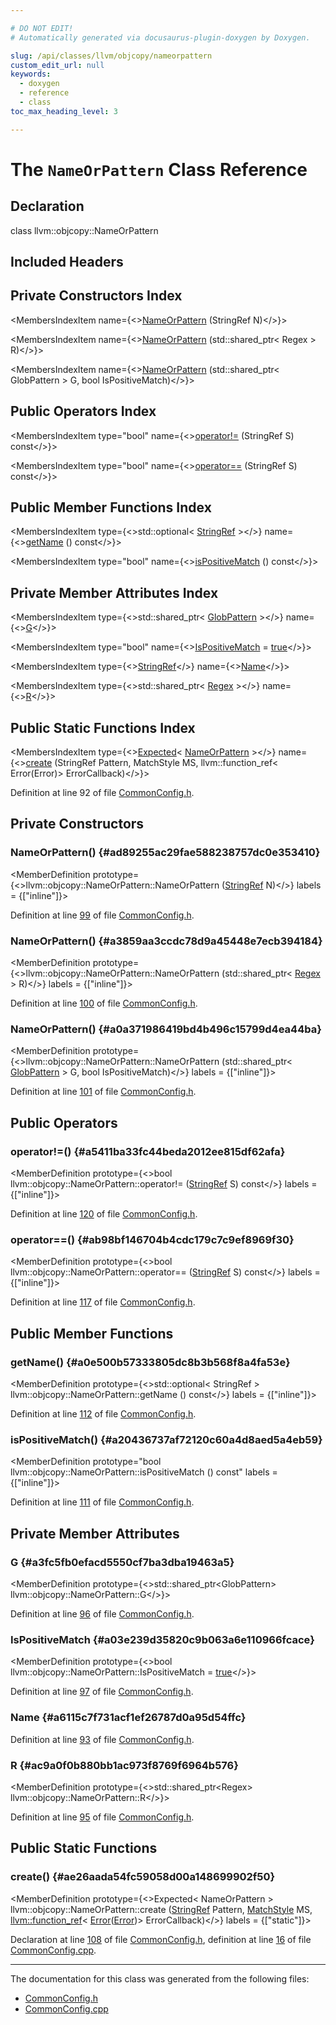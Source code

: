 ```yaml
---

# DO NOT EDIT!
# Automatically generated via docusaurus-plugin-doxygen by Doxygen.

slug: /api/classes/llvm/objcopy/nameorpattern
custom_edit_url: null
keywords:
  - doxygen
  - reference
  - class
toc_max_heading_level: 3

---
```





# The `NameOrPattern` Class Reference

<DoxygenPage pluginConfig={pluginConfig}>



## Declaration

<CodeBlock>class llvm::objcopy::NameOrPattern</CodeBlock>

## Included Headers

<IncludesList>
<IncludesListItem
  filePath="llvm/ObjCopy/CommonConfig.h"
  permalink="/docs/api/files/include/include/llvm/include/llvm/objcopy/commonconfig-h"
  isLocal="true" />
</IncludesList>

## Private Constructors Index

<MembersIndex>

<MembersIndexItem
  name={<><a href="#ad89255ac29fae588238757dc0e353410">NameOrPattern</a> (StringRef N)</>}>
</MembersIndexItem>

<MembersIndexItem
  name={<><a href="#a3859aa3ccdc78d9a45448e7ecb394184">NameOrPattern</a> (std::shared&#95;ptr&lt; Regex &gt; R)</>}>
</MembersIndexItem>

<MembersIndexItem
  name={<><a href="#a0a371986419bd4b496c15799d4ea44ba">NameOrPattern</a> (std::shared&#95;ptr&lt; GlobPattern &gt; G, bool IsPositiveMatch)</>}>
</MembersIndexItem>

</MembersIndex>

## Public Operators Index

<MembersIndex>

<MembersIndexItem
  type="bool"
  name={<><a href="#a5411ba33fc44beda2012ee815df62afa">operator!=</a> (StringRef S) const</>}>
</MembersIndexItem>

<MembersIndexItem
  type="bool"
  name={<><a href="#ab98bf146704b4cdc179c7c9ef8969f30">operator==</a> (StringRef S) const</>}>
</MembersIndexItem>

</MembersIndex>

## Public Member Functions Index

<MembersIndex>

<MembersIndexItem
  type={<>std::optional&lt; <a href="/docs/api/classes/llvm/stringref">StringRef</a> &gt;</>}
  name={<><a href="#a0e500b57333805dc8b3b568f8a4fa53e">getName</a> () const</>}>
</MembersIndexItem>

<MembersIndexItem
  type="bool"
  name={<><a href="#a20436737af72120c60a4d8aed5a4eb59">isPositiveMatch</a> () const</>}>
</MembersIndexItem>

</MembersIndex>

## Private Member Attributes Index

<MembersIndex>

<MembersIndexItem
  type={<>std::shared&#95;ptr&lt; <a href="/docs/api/classes/llvm/globpattern">GlobPattern</a> &gt;</>}
  name={<><a href="#a3fc5fb0efacd5550cf7ba3dba19463a5">G</a></>}>
</MembersIndexItem>

<MembersIndexItem
  type="bool"
  name={<><a href="#a03e239d35820c9b063a6e110966fcace">IsPositiveMatch</a> = <a href="/docs/api/files/lib/lib/analysis/basicaliasanalysis-cpp/#af6d5cafbdfc5313e65d990120021a3ec">true</a></>}>
</MembersIndexItem>

<MembersIndexItem
  type={<><a href="/docs/api/classes/llvm/stringref">StringRef</a></>}
  name={<><a href="#a6115c7f731acf1ef26787d0a95d54ffc">Name</a></>}>
</MembersIndexItem>

<MembersIndexItem
  type={<>std::shared&#95;ptr&lt; <a href="/docs/api/classes/llvm/regex">Regex</a> &gt;</>}
  name={<><a href="#ac9a0f0b880bb1ac973f8769f6964b576">R</a></>}>
</MembersIndexItem>

</MembersIndex>

## Public Static Functions Index

<MembersIndex>

<MembersIndexItem
  type={<><a href="/docs/api/classes/llvm/expected">Expected</a>&lt; <a href="/docs/api/classes/llvm/objcopy/nameorpattern">NameOrPattern</a> &gt;</>}
  name={<><a href="#ae26aada54fc59058d00a148699902f50">create</a> (StringRef Pattern, MatchStyle MS, llvm::function&#95;ref&lt; Error(Error)&gt; ErrorCallback)</>}>
</MembersIndexItem>

</MembersIndex>


Definition at line 92 of file <a href="/docs/api/files/include/include/llvm/include/llvm/objcopy/commonconfig-h">CommonConfig.h</a>.

<SectionDefinition>

## Private Constructors

### NameOrPattern() {#ad89255ac29fae588238757dc0e353410}

<MemberDefinition
  prototype={<>llvm::objcopy::NameOrPattern::NameOrPattern (<a href="/docs/api/classes/llvm/stringref">StringRef</a> N)</>}
  labels = {["inline"]}>

Definition at line <a href="/docs/api/files/include/include/llvm/include/llvm/objcopy/commonconfig-h/#l00099">99</a> of file <a href="/docs/api/files/include/include/llvm/include/llvm/objcopy/commonconfig-h">CommonConfig.h</a>.
</MemberDefinition>

### NameOrPattern() {#a3859aa3ccdc78d9a45448e7ecb394184}

<MemberDefinition
  prototype={<>llvm::objcopy::NameOrPattern::NameOrPattern (std::shared&#95;ptr&lt; <a href="/docs/api/classes/llvm/regex">Regex</a> &gt; R)</>}
  labels = {["inline"]}>

Definition at line <a href="/docs/api/files/include/include/llvm/include/llvm/objcopy/commonconfig-h/#l00100">100</a> of file <a href="/docs/api/files/include/include/llvm/include/llvm/objcopy/commonconfig-h">CommonConfig.h</a>.
</MemberDefinition>

### NameOrPattern() {#a0a371986419bd4b496c15799d4ea44ba}

<MemberDefinition
  prototype={<>llvm::objcopy::NameOrPattern::NameOrPattern (std::shared&#95;ptr&lt; <a href="/docs/api/classes/llvm/globpattern">GlobPattern</a> &gt; G, bool IsPositiveMatch)</>}
  labels = {["inline"]}>

Definition at line <a href="/docs/api/files/include/include/llvm/include/llvm/objcopy/commonconfig-h/#l00101">101</a> of file <a href="/docs/api/files/include/include/llvm/include/llvm/objcopy/commonconfig-h">CommonConfig.h</a>.
</MemberDefinition>

</SectionDefinition>

<SectionDefinition>

## Public Operators

### operator!=() {#a5411ba33fc44beda2012ee815df62afa}

<MemberDefinition
  prototype={<>bool llvm::objcopy::NameOrPattern::operator!= (<a href="/docs/api/classes/llvm/stringref">StringRef</a> S) const</>}
  labels = {["inline"]}>

Definition at line <a href="/docs/api/files/include/include/llvm/include/llvm/objcopy/commonconfig-h/#l00120">120</a> of file <a href="/docs/api/files/include/include/llvm/include/llvm/objcopy/commonconfig-h">CommonConfig.h</a>.
</MemberDefinition>

### operator==() {#ab98bf146704b4cdc179c7c9ef8969f30}

<MemberDefinition
  prototype={<>bool llvm::objcopy::NameOrPattern::operator== (<a href="/docs/api/classes/llvm/stringref">StringRef</a> S) const</>}
  labels = {["inline"]}>

Definition at line <a href="/docs/api/files/include/include/llvm/include/llvm/objcopy/commonconfig-h/#l00117">117</a> of file <a href="/docs/api/files/include/include/llvm/include/llvm/objcopy/commonconfig-h">CommonConfig.h</a>.
</MemberDefinition>

</SectionDefinition>

<SectionDefinition>

## Public Member Functions

### getName() {#a0e500b57333805dc8b3b568f8a4fa53e}

<MemberDefinition
  prototype={<>std::optional&lt; StringRef &gt; llvm::objcopy::NameOrPattern::getName () const</>}
  labels = {["inline"]}>

Definition at line <a href="/docs/api/files/include/include/llvm/include/llvm/objcopy/commonconfig-h/#l00112">112</a> of file <a href="/docs/api/files/include/include/llvm/include/llvm/objcopy/commonconfig-h">CommonConfig.h</a>.
</MemberDefinition>

### isPositiveMatch() {#a20436737af72120c60a4d8aed5a4eb59}

<MemberDefinition
  prototype="bool llvm::objcopy::NameOrPattern::isPositiveMatch () const"
  labels = {["inline"]}>

Definition at line <a href="/docs/api/files/include/include/llvm/include/llvm/objcopy/commonconfig-h/#l00111">111</a> of file <a href="/docs/api/files/include/include/llvm/include/llvm/objcopy/commonconfig-h">CommonConfig.h</a>.
</MemberDefinition>

</SectionDefinition>

<SectionDefinition>

## Private Member Attributes

### G {#a3fc5fb0efacd5550cf7ba3dba19463a5}

<MemberDefinition
  prototype={<>std::shared&#95;ptr&lt;GlobPattern&gt; llvm::objcopy::NameOrPattern::G</>}>

Definition at line <a href="/docs/api/files/include/include/llvm/include/llvm/objcopy/commonconfig-h/#l00096">96</a> of file <a href="/docs/api/files/include/include/llvm/include/llvm/objcopy/commonconfig-h">CommonConfig.h</a>.
</MemberDefinition>

### IsPositiveMatch {#a03e239d35820c9b063a6e110966fcace}

<MemberDefinition
  prototype={<>bool llvm::objcopy::NameOrPattern::IsPositiveMatch = <a href="/docs/api/files/lib/lib/analysis/basicaliasanalysis-cpp/#af6d5cafbdfc5313e65d990120021a3ec">true</a></>}>

Definition at line <a href="/docs/api/files/include/include/llvm/include/llvm/objcopy/commonconfig-h/#l00097">97</a> of file <a href="/docs/api/files/include/include/llvm/include/llvm/objcopy/commonconfig-h">CommonConfig.h</a>.
</MemberDefinition>

### Name {#a6115c7f731acf1ef26787d0a95d54ffc}

<MemberDefinition
  prototype="StringRef llvm::objcopy::NameOrPattern::Name">

Definition at line <a href="/docs/api/files/include/include/llvm/include/llvm/objcopy/commonconfig-h/#l00093">93</a> of file <a href="/docs/api/files/include/include/llvm/include/llvm/objcopy/commonconfig-h">CommonConfig.h</a>.
</MemberDefinition>

### R {#ac9a0f0b880bb1ac973f8769f6964b576}

<MemberDefinition
  prototype={<>std::shared&#95;ptr&lt;Regex&gt; llvm::objcopy::NameOrPattern::R</>}>

Definition at line <a href="/docs/api/files/include/include/llvm/include/llvm/objcopy/commonconfig-h/#l00095">95</a> of file <a href="/docs/api/files/include/include/llvm/include/llvm/objcopy/commonconfig-h">CommonConfig.h</a>.
</MemberDefinition>

</SectionDefinition>

<SectionDefinition>

## Public Static Functions

### create() {#ae26aada54fc59058d00a148699902f50}

<MemberDefinition
  prototype={<>Expected&lt; NameOrPattern &gt; llvm::objcopy::NameOrPattern::create (<a href="/docs/api/classes/llvm/stringref">StringRef</a> Pattern, <a href="/docs/api/namespaces/llvm/objcopy/#a984d2b9acaba365f0a3bbc2f2615280c">MatchStyle</a> MS, <a href="/docs/api/classes/llvm/function-ref">llvm::function&#95;ref</a>&lt; <a href="/docs/api/classes/llvm/error">Error</a>(<a href="/docs/api/classes/llvm/error">Error</a>)&gt; ErrorCallback)</>}
  labels = {["static"]}>

Declaration at line <a href="/docs/api/files/include/include/llvm/include/llvm/objcopy/commonconfig-h/#l00108">108</a> of file <a href="/docs/api/files/include/include/llvm/include/llvm/objcopy/commonconfig-h">CommonConfig.h</a>, definition at line <a href="/docs/api/files/lib/lib/objcopy/commonconfig-cpp/#l00016">16</a> of file <a href="/docs/api/files/lib/lib/objcopy/commonconfig-cpp">CommonConfig.cpp</a>.
</MemberDefinition>

</SectionDefinition>

<hr/>

The documentation for this class was generated from the following files:

<ul>
<li><a href="/docs/api/files/include/include/llvm/include/llvm/objcopy/commonconfig-h">CommonConfig.h</a></li>
<li><a href="/docs/api/files/lib/lib/objcopy/commonconfig-cpp">CommonConfig.cpp</a></li>
</ul>

</DoxygenPage>
